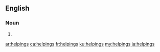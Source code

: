 ==English==

===Noun===
{{head|en|plural}}

# {{plural of|helping|lang=en|nocat=1}}

[[ar:helpings]]
[[ca:helpings]]
[[fr:helpings]]
[[ku:helpings]]
[[my:helpings]]
[[ja:helpings]]